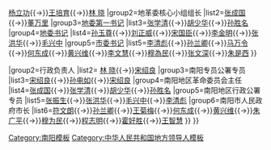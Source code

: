 {{Navbox
|name=中华人民共和国南阳市正职领导人
|title=[[中华人民共和国]][[南阳市]]历任市领导
|state={{{state<includeonly>|collapsed</includeonly>}}}
|above=1994年7月1日，设立地级南阳市。

|group1=[[中国共产党南阳市委员会|党委负责人]]
|list1=
{{Navbox|child
|group1=[[中国共产党南阳地委员会|地委]][[地委书记|书记]]
|list1=[[赵紫阳]]{{→}}[[戴苏理]]{{→}}[[杨立功]]{{→}}[[王培育]]{{→}}[[林晓|林  晓]]
|group2=地革委核心小组组长
|list2=[[张成国]]{{→}}[[董万里]]
|group3=[[中国共产党南阳地委员会|地委]][[地委书记|第一书记]]
|list3=[[张学清]]{{→}}[[胡少华]]{{→}}[[孙胜名]]
|group4=[[中国共产党南阳地委员会|地委]][[地委书记|书记]]
|list4=[[孙玉尊]]{{→}}[[刘正威]]{{→}}[[宋国臣]]{{→}}[[李金明]]{{→}}[[张洪华]]{{→}}[[毛兴中]]
|group5=[[中国共产党南阳市委员会|市委]][[市委书记|书记]]
|list5=[[李清彪 (1941年)|李清彪]]{{→}}[[孙兰卿]]{{→}}[[马万令]]{{→}}[[何东成]]{{→}}[[黄兴维]]{{→}}[[李文慧]]{{→}}[[穆為民]]{{→}}[[张文深]]{{→}}[[朱是西]]
}}

|group2=行政负责人
|list2=
{{Navbox|child
|group1=南阳行政督察专员公署专员
|list1=[[郭思敬]]
|group2=南阳区专员公署专员
|list2=[[孙冠军]]{{→}}[[林晓|林  晓]]{{→}}[[宋绍良]]
|group3=南阳专员公署专员
|list3=[[宋绍良]]{{→}}[[孙电如]]{{→}}[[宋绍良]]
|group4=南阳地区革命委员会主任
|list4=[[张成国]]{{→}}[[张学清]]{{→}}[[胡少华]]{{→}}[[孙胜名]]
|group5=南阳地区行政公署专员
|list5=[[张振生]]{{→}}[[张洪华]]{{→}}[[毛兴中]]{{→}}[[李清彪 (1941年)|李清彪]]
|group6=南阳市人民政府市长
|list6=[[符文朗]]{{→}}[[孙兰卿]]{{→}}[[王菊梅]]{{→}}[[何东成]]{{→}}[[黄兴维]]{{→}}[[朱广平]]{{→}}[[穆为民]]{{→}}[[程志明]]{{→}}[[霍好胜]]{{→}}[[王智慧 (1968年)|王智慧]]
}}
}}<noinclude>
{{collapsible option}}
[[Category:南阳模板]]
[[Category:中华人民共和国地方领导人模板]]
</noinclude>